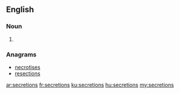 ==English==

===Noun===
{{head|en}}

# {{plural of|secretion}}

===Anagrams===
* [[necrotises#English|necrotises]]
* [[resections#English|resections]]

[[ar:secretions]]
[[fr:secretions]]
[[ku:secretions]]
[[hu:secretions]]
[[my:secretions]]